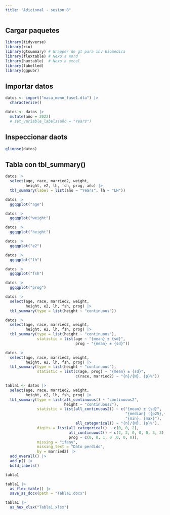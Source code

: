 ---
title: "Adicional - sesion 8"
---

## Cargar paquetes

```{r}
library(tidyverse)
library(rio)
library(gtsummary) # Wrapper de gt para inv biomedica
library(flextable) # Nexo a Word
library(huxtable)  # Nexo a excel
library(labelled)
library(ggpubr)
```

## Importar datos

```{r}
datos <- import("maca_meno_fase1.dta") |> 
  characterize() 

datos <- datos |> 
  mutate(año = 2022)
  # set_variable_labels(año = "Years")
```

## Inspeccionar daots

```{r}
glimpse(datos)
```

## Tabla con tbl_summary()

```{r}
datos |> 
  select(age, race, married2, weight, 
         height, e2, lh, fsh, prog, año) |> 
  tbl_summary(label = list(año ~ "Years", lh ~ "LH"))
```

```{r}
datos |> 
  ggqqplot("age")

datos |> 
  ggqqplot("weight")

datos |> 
  ggqqplot("height")

datos |> 
  ggqqplot("e2")

datos |> 
  ggqqplot("lh")

datos |> 
  ggqqplot("fsh")

datos |> 
  ggqqplot("prog")
```


```{r}
datos |> 
  select(age, race, married2, weight, 
         height, e2, lh, fsh, prog) |> 
  tbl_summary(type = list(height ~ "continuous"))
```

```{r}
datos |> 
  select(age, race, married2, weight, 
         height, e2, lh, fsh, prog) |> 
  tbl_summary(type = list(height ~ "continuous"),
              statistic = list(age ~ "{mean} ± {sd}", 
                               prog ~ "{mean} ± {sd}"))
```

```{r}
datos |> 
  select(age, race, married2, weight, 
         height, e2, lh, fsh, prog) |> 
  tbl_summary(type = list(height ~ "continuous"),
              statistic = list(c(age, prog) ~ "{mean} ± {sd}", 
                               c(race, married2) ~ "{n}/{N}, {p}%"))
```


```{r}
tabla1 <- datos |> 
  select(age, race, married2, weight, 
         height, e2, lh, fsh, prog) |> 
  tbl_summary(type = list(all_continuous() ~ "continuous2", 
                          height ~ "continuous2"),
              statistic = list(all_continuous2() ~ c("{mean} ± {sd}",
                                                     "{median} ({p25},{p75})",
                                                     "{min}, {max}"), 
                               all_categorical() ~ "{n}/{N}, {p}%"), 
              digits = list(all_categorical() ~ c(0, 0, 2), 
                            all_continuous2() ~ c(2, 2, 0, 0, 0, 3, 3),
                            prog ~ c(0, 0, 1, 0 ,0, 0, 0)), 
              missing = "ifany", 
              missing_text = "Dato perdido", 
              by = married2) |> 
  add_overall() |> 
  add_p() |> 
  bold_labels()
```

```{r}
tabla1
```

```{r}
tabla1 |> 
  as_flex_table() |> 
  save_as_docx(path = "Tabla1.docx")
```

```{r}
tabla1 |> 
  as_hux_xlsx("Tabla1.xlsx")
```

